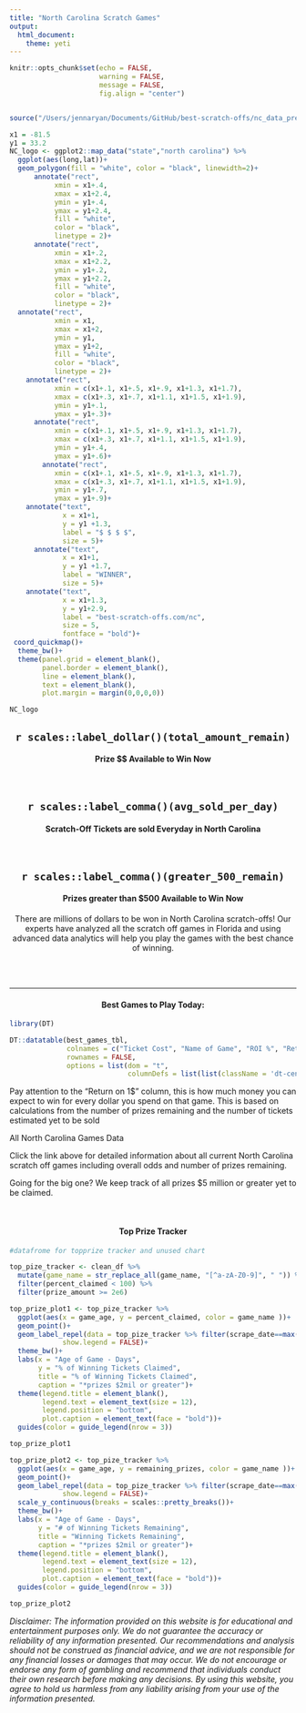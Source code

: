 ```yaml
---
title: "North Carolina Scratch Games"
output: 
  html_document:
    theme: yeti
---
```


```r
knitr::opts_chunk$set(echo = FALSE, 
                      warning = FALSE, 
                      message = FALSE,
                      fig.align = "center")


source("/Users/jennaryan/Documents/GitHub/best-scratch-offs/nc_data_prep.R")
```

```r

x1 = -81.5
y1 = 33.2
NC_logo <- ggplot2::map_data("state","north carolina") %>% 
  ggplot(aes(long,lat))+
  geom_polygon(fill = "white", color = "black", linewidth=2)+
      annotate("rect",
           xmin = x1+.4,
           xmax = x1+2.4,
           ymin = y1+.4,
           ymax = y1+2.4,
           fill = "white",
           color = "black",
           linetype = 2)+
      annotate("rect",
           xmin = x1+.2,
           xmax = x1+2.2,
           ymin = y1+.2,
           ymax = y1+2.2,
           fill = "white",
           color = "black",
           linetype = 2)+
  annotate("rect",
           xmin = x1,
           xmax = x1+2,
           ymin = y1,
           ymax = y1+2,
           fill = "white",
           color = "black",
           linetype = 2)+
    annotate("rect",
           xmin = c(x1+.1, x1+.5, x1+.9, x1+1.3, x1+1.7),
           xmax = c(x1+.3, x1+.7, x1+1.1, x1+1.5, x1+1.9),
           ymin = y1+.1,
           ymax = y1+.3)+
      annotate("rect",
           xmin = c(x1+.1, x1+.5, x1+.9, x1+1.3, x1+1.7),
           xmax = c(x1+.3, x1+.7, x1+1.1, x1+1.5, x1+1.9),
           ymin = y1+.4,
           ymax = y1+.6)+
        annotate("rect",
           xmin = c(x1+.1, x1+.5, x1+.9, x1+1.3, x1+1.7),
           xmax = c(x1+.3, x1+.7, x1+1.1, x1+1.5, x1+1.9),
           ymin = y1+.7,
           ymax = y1+.9)+
    annotate("text",
             x = x1+1,
             y = y1 +1.3,
             label = "$ $ $ $",
             size = 5)+
      annotate("text",
             x = x1+1,
             y = y1 +1.7,
             label = "WINNER",
             size = 5)+
    annotate("text",
             x = x1+1.3,
             y = y1+2.9,
             label = "best-scratch-offs.com/nc",
             size = 5,
             fontface = "bold")+
 coord_quickmap()+
  theme_bw()+
  theme(panel.grid = element_blank(),
        panel.border = element_blank(),
        line = element_blank(),
        text = element_blank(),
        plot.margin = margin(0,0,0,0))

NC_logo
```

::: {style="text-align:center"}
## `r scales::label_dollar()(total_amount_remain)`

#### Prize \$\$ Available to Win Now

<br>

## `r scales::label_comma()(avg_sold_per_day)`

#### Scratch-Off Tickets are sold Everyday in North Carolina

<br>

## `r scales::label_comma()(greater_500_remain)`

#### Prizes greater than \$500 Available to Win Now

There are millions of dollars to be won in North Carolina scratch-offs! Our experts have analyzed all the scratch off games in Florida and using advanced data analytics will help you play the games with the best chance of winning.
:::

<br><br>

------------------------------------------------------------------------

#### Best Games to Play Today: {style="text-align: center"}

```r
library(DT)

DT::datatable(best_games_tbl, 
              colnames = c("Ticket Cost", "Name of Game", "ROI %", "Return on $1"),
              rownames = FALSE,
              options = list(dom = "t",
                             columnDefs = list(list(className = 'dt-center', targets = 0:3))))
```

Pay attention to the "Return on 1\$" column, this is how much money you can expect to win for every dollar you spend on that game. This is based on calculations from the number of prizes remaining and the number of tickets estimated yet to be sold

All North Carolina Games Data

Click the link above for detailed information about all current North Carolina scratch off games including overall odds and number of prizes remaining.

Going for the big one? We keep track of all prizes \$5 million or greater yet to be claimed.

<br>

#### **Top Prize Tracker** {style="text-align: center"}

```r
#datafrome for topprize tracker and unused chart

top_pize_tracker <- clean_df %>% 
  mutate(game_name = str_replace_all(game_name, "[^a-zA-Z0-9]", " ")) %>% 
  filter(percent_claimed < 100) %>% 
  filter(prize_amount >= 2e6)

top_prize_plot1 <- top_pize_tracker %>% 
  ggplot(aes(x = game_age, y = percent_claimed, color = game_name ))+
  geom_point()+
  geom_label_repel(data = top_pize_tracker %>% filter(scrape_date==max(scrape_date)), aes(label = scales::label_dollar()(prize_amount)), 
             show.legend = FALSE)+
  theme_bw()+
  labs(x = "Age of Game - Days",
       y = "% of Winning Tickets Claimed",
       title = "% of Winning Tickets Claimed",
       caption = "*prizes $2mil or greater")+
  theme(legend.title = element_blank(),
        legend.text = element_text(size = 12),
        legend.position = "bottom",
        plot.caption = element_text(face = "bold"))+
  guides(color = guide_legend(nrow = 3))

top_prize_plot1
```

```r
top_prize_plot2 <- top_pize_tracker %>% 
  ggplot(aes(x = game_age, y = remaining_prizes, color = game_name ))+
  geom_point()+
  geom_label_repel(data = top_pize_tracker %>% filter(scrape_date==max(scrape_date)),aes(label = scales::label_dollar()(prize_amount)), 
             show.legend = FALSE)+
  scale_y_continuous(breaks = scales::pretty_breaks())+
  theme_bw()+
  labs(x = "Age of Game - Days",
       y = "# of Winning Tickets Remaining",
       title = "Winning Tickets Remaining",
       caption = "*prizes $2mil or greater")+
  theme(legend.title = element_blank(),
        legend.text = element_text(size = 12),
        legend.position = "bottom",
        plot.caption = element_text(face = "bold"))+
  guides(color = guide_legend(nrow = 3))

top_prize_plot2
```

*Disclaimer: The information provided on this website is for educational and entertainment purposes only. We do not guarantee the accuracy or reliability of any information presented. Our recommendations and analysis should not be construed as financial advice, and we are not responsible for any financial losses or damages that may occur. We do not encourage or endorse any form of gambling and recommend that individuals conduct their own research before making any decisions. By using this website, you agree to hold us harmless from any liability arising from your use of the information presented.*
